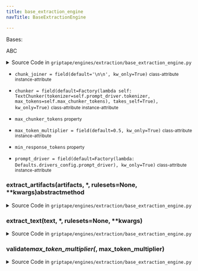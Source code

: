 ```yaml
---
title: base_extraction_engine
navTitle: BaseExtractionEngine

---
```


<span id="griptape.engines.extraction.base_extraction_engine.BaseExtractionEngine"></span>

Bases:

<span title="abc.ABC">ABC</span>

<details><summary>Source Code in <code>griptape&#47;engines&#47;extraction&#47;base_extraction_engine.py</code></summary>

```python
@define
class BaseExtractionEngine(ABC):
    max_token_multiplier: float = field(default=0.5, kw_only=True)
    chunk_joiner: str = field(default="\n\n", kw_only=True)
    prompt_driver: BasePromptDriver = field(
        default=Factory(lambda: Defaults.drivers_config.prompt_driver), kw_only=True
    )
    chunker: BaseChunker = field(
        default=Factory(
            lambda self: TextChunker(tokenizer=self.prompt_driver.tokenizer, max_tokens=self.max_chunker_tokens),
            takes_self=True,
        ),
        kw_only=True,
    )

    @max_token_multiplier.validator  # pyright: ignore[reportAttributeAccessIssue]
    def validate_max_token_multiplier(self, _: Attribute, max_token_multiplier: int) -> None:
        if max_token_multiplier > 1:
            raise ValueError("has to be less than or equal to 1")
        if max_token_multiplier <= 0:
            raise ValueError("has to be greater than 0")

    @property
    def max_chunker_tokens(self) -> int:
        return round(self.prompt_driver.tokenizer.max_input_tokens * self.max_token_multiplier)

    @property
    def min_response_tokens(self) -> int:
        return round(
            self.prompt_driver.tokenizer.max_input_tokens
            - self.prompt_driver.tokenizer.max_input_tokens * self.max_token_multiplier,
        )

    def extract_text(
        self,
        text: str,
        *,
        rulesets: Optional[list[Ruleset]] = None,
        **kwargs,
    ) -> ListArtifact:
        return self.extract_artifacts(ListArtifact([TextArtifact(text)]), rulesets=rulesets, **kwargs)

    @abstractmethod
    def extract_artifacts(
        self,
        artifacts: ListArtifact[TextArtifact],
        *,
        rulesets: Optional[list[Ruleset]] = None,
        **kwargs,
    ) -> ListArtifact: ...
```

</details>

-   `chunk_joiner = field(default='\n\n', kw_only=True)` <small>class-attribute</small> <small>instance-attribute</small>  <span id="griptape.engines.extraction.base_extraction_engine.BaseExtractionEngine.chunk_joiner"></span> 

-   `chunker = field(default=Factory(lambda self: TextChunker(tokenizer=self.prompt_driver.tokenizer, max_tokens=self.max_chunker_tokens), takes_self=True), kw_only=True)` <small>class-attribute</small> <small>instance-attribute</small>  <span id="griptape.engines.extraction.base_extraction_engine.BaseExtractionEngine.chunker"></span> 

-   `max_chunker_tokens` <small>property</small>  <span id="griptape.engines.extraction.base_extraction_engine.BaseExtractionEngine.max_chunker_tokens"></span> 

-   `max_token_multiplier = field(default=0.5, kw_only=True)` <small>class-attribute</small> <small>instance-attribute</small>  <span id="griptape.engines.extraction.base_extraction_engine.BaseExtractionEngine.max_token_multiplier"></span> 

-   `min_response_tokens` <small>property</small>  <span id="griptape.engines.extraction.base_extraction_engine.BaseExtractionEngine.min_response_tokens"></span> 

-   `prompt_driver = field(default=Factory(lambda: Defaults.drivers_config.prompt_driver), kw_only=True)` <small>class-attribute</small> <small>instance-attribute</small>  <span id="griptape.engines.extraction.base_extraction_engine.BaseExtractionEngine.prompt_driver"></span> 

<span id="griptape.engines.extraction.base_extraction_engine.BaseExtractionEngine.extract_artifacts"></span>

### extract_artifacts(artifacts, \*, rulesets=None, \*\*kwargs)abstractmethod

<details><summary>Source Code in <code>griptape&#47;engines&#47;extraction&#47;base_extraction_engine.py</code></summary>

```python
@abstractmethod
def extract_artifacts(
    self,
    artifacts: ListArtifact[TextArtifact],
    *,
    rulesets: Optional[list[Ruleset]] = None,
    **kwargs,
) -> ListArtifact: ...
```

</details>

<span id="griptape.engines.extraction.base_extraction_engine.BaseExtractionEngine.extract_text"></span>

### extract_text(text, \*, rulesets=None, \*\*kwargs)

<details><summary>Source Code in <code>griptape&#47;engines&#47;extraction&#47;base_extraction_engine.py</code></summary>

```python
def extract_text(
    self,
    text: str,
    *,
    rulesets: Optional[list[Ruleset]] = None,
    **kwargs,
) -> ListArtifact:
    return self.extract_artifacts(ListArtifact([TextArtifact(text)]), rulesets=rulesets, **kwargs)
```

</details>

<span id="griptape.engines.extraction.base_extraction_engine.BaseExtractionEngine.validate_max_token_multiplier"></span>

### validate*max_token_multiplier(*, max_token_multiplier)

<details><summary>Source Code in <code>griptape&#47;engines&#47;extraction&#47;base_extraction_engine.py</code></summary>

```python
@max_token_multiplier.validator  # pyright: ignore[reportAttributeAccessIssue]
def validate_max_token_multiplier(self, _: Attribute, max_token_multiplier: int) -> None:
    if max_token_multiplier > 1:
        raise ValueError("has to be less than or equal to 1")
    if max_token_multiplier <= 0:
        raise ValueError("has to be greater than 0")
```

</details>
